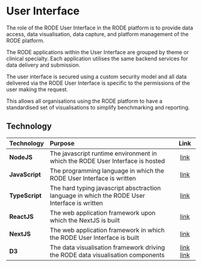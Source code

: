 # User Interface

The role of the RODE User Interface in the RODE platform is to provide data access, data visualisation, data capture, and platform management of the RODE platform.

The RODE applications within the User Interface are grouped by theme or clinical specialty. Each application utilises the same backend services for data delivery and submission.

The user interface is secured using a custom security model and all data delivered via the RODE User Interface is specific to the permissions of the user making the request.

This allows all organisations using the RODE platform to have a standardised set of visualisations to simplify benchmarking and reporting.

## Technology

| Technology     | Purpose                                                                                      |                              Link                               |
| :------------- | :------------------------------------------------------------------------------------------- | :-------------------------------------------------------------: |
| **NodeJS**     | The javascript runtime environment in which the RODE User Interface is hosted                |                 [link](https://nodejs.org/en/)                  |
| **JavaScript** | The programming language in which the RODE User Interface is written                         | [link](https://developer.mozilla.org/en-US/docs/Web/JavaScript) |
| **TypeScript** | The hard typing javascript absctraction language in which the RODE User Interface is written |             [link](https://www.typescriptlang.org/)             |
| **ReactJS**    | The web application framework upon which the NextJS is built                                 |                  [link](https://reactjs.org/)                   |
| **NextJS**     | The web application framework in which the RODE User Interface is built                      |                   [link](https://nextjs.org/)                   |
| **D3**         | The data visualisation framework driving the RODE data visualisation components              |       [link](https://d3js.org/) [link](https://d3fc.io/)        |
